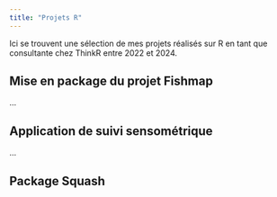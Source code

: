 ```yaml
---
title: "Projets R"
---
```


Ici se trouvent une sélection de mes projets réalisés sur R en tant que consultante chez ThinkR entre 2022 et 2024.

## Mise en package du projet Fishmap

...

## Application de suivi sensométrique

...

## Package Squash
